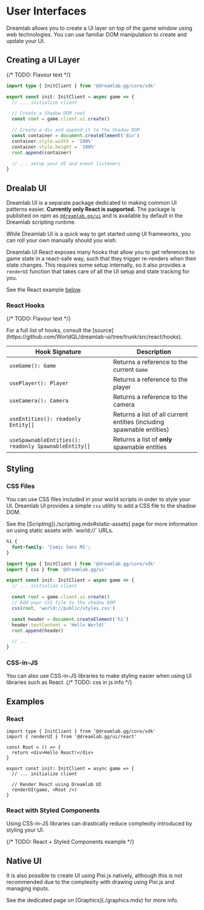 
# User Interfaces

<UnderConstruction />

Dreamlab allows you to create a UI layer on top of the game window using web technologies. You can use familiar DOM manipulation
to create and update your UI.

## Creating a UI Layer

{/* TODO: Flavour text */}

```ts filename="TypeScript"
import type { InitClient } from '@dreamlab.gg/core/sdk'

export const init: InitClient = async game => {
  // ... initialize client

  // Create a Shadow DOM root
  const root = game.client.ui.create()

  // Create a div and append it to the Shadow DOM
  const container = document.createElement('div')
  container.style.width = '100%'
  container.style.height = '100%'
  root.append(container)

  // ... setup your UI and event listeners
}
```

## Drealab UI

Dreamlab UI is a separate package dedicated to making common UI patterns easier. **Currently only React is supported.**
The package is published on npm as [`@dreamlab.gg/ui`](https://www.npmjs.com/package/@dreamlab.gg/ui)
and is available by default in the Dreamlab scripting runtime.

<Callout>
  While Dreamlab UI is a quick way to get started using UI frameworks, you can
  roll your own manually should you wish.
</Callout>

Dreamlab UI React exposes many hooks that allow you to get references to game state in a react-safe way, such that they trigger
re-renders when their state changes. This requires some setup internally, so it also provides a `renderUI` function that takes
care of all the UI setup and state tracking for you.

<Callout>See the React example [below](#react).</Callout>

### React Hooks

{/* TODO: Flavour text */}

<Callout type='info'>
  For a full list of hooks, consult the
  [source](https://github.com/WorldQL/dreamlab-ui/tree/trunk/src/react/hooks).
</Callout>

| Hook Signature                                       | Description                                                           |
| ---------------------------------------------------- | --------------------------------------------------------------------- |
| `useGame(): Game`                                    | Returns a reference to the current `Game`                             |
| `usePlayer(): Player`                                | Returns a reference to the player                                     |
| `useCamera(): Camera`                                | Returns a reference to the camera                                     |
| `useEntities(): readonly Entity[]`                   | Returns a list of all current entities (including spawnable entities) |
| `useSpawnableEntities(): readonly SpawnableEntity[]` | Returns a list of **only** spawnable entities                         |

## Styling

### CSS Files

You can use CSS files included in your world scripts in order to style your UI. Dreamlab UI provides a simple `css` utility
to add a CSS file to the shadow DOM.

<Callout>
  See the [Scripting](./scripting.mdx#static-assets) page for more information
  on using static assets with `world://` URLs.
</Callout>

```css filename="public/styles.css"
h1 {
  font-family: 'Comic Sans MS';
}
```

```ts filename="src/client.ts"
import type { InitClient } from '@dreamlab.gg/core/sdk'
import { css } from '@dreamlab.gg/ui'

export const init: InitClient = async game => {
  // ... initialize client

  const root = game.client.ui.create()
  // Add your CSS file to the shadow DOM
  css(root, 'world://public/styles.css')

  const header = document.createElement('h1')
  header.textContent = 'Hello World!'
  root.append(header)

  // ...
}
```

### CSS-in-JS

You can also use CSS-in-JS libraries to make styling easier when using UI libraries such as React.
{/* TODO: css in js info */}

## Examples

### React

```tsx filename="TSX"
import type { InitClient } from '@dreamlab.gg/core/sdk'
import { renderUI } from '@dreamlab.gg/ui/react'

const Root = () => {
  return <div>Hello React!</div>
}

export const init: InitClient = async game => {
  // ... initialize client

  // Render React using Dreamlab UI
  renderUI(game, <Root />)
}
```

### React with Styled Components

Using CSS-in-JS libraries can drastically reduce complexity introduced by styling your UI.

{/* TODO: React + Styled Components example */}

## Native UI

It is also possible to create UI using Pixi.js natively, although this is not recommended due to the complexity with
drawing using Pixi.js and managing inputs.

<Callout>
  See the dedicated page on [Graphics](./graphics.mdx) for more info.
</Callout>
